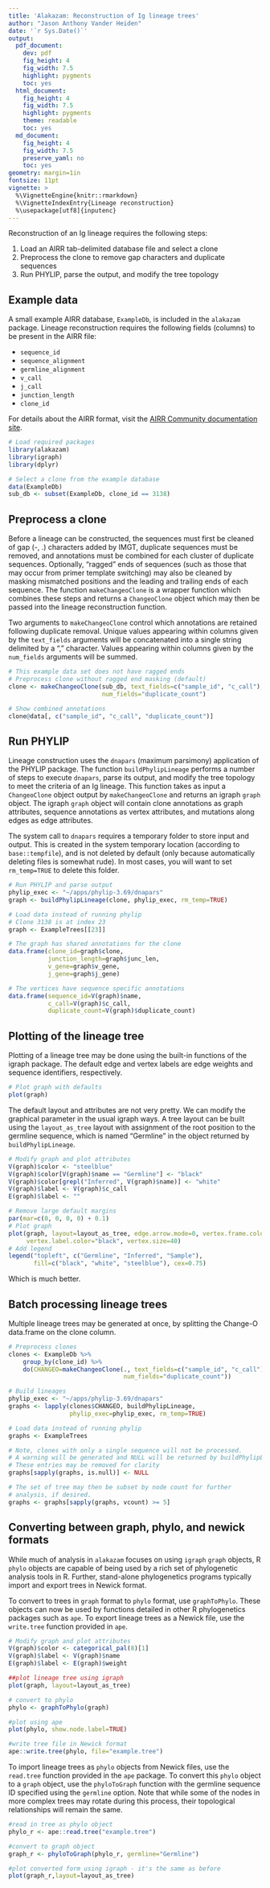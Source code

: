 ```yaml
---
title: 'Alakazam: Reconstruction of Ig lineage trees'
author: "Jason Anthony Vander Heiden"
date: '`r Sys.Date()`'
output:
  pdf_document:
    dev: pdf
    fig_height: 4
    fig_width: 7.5
    highlight: pygments
    toc: yes
  html_document:
    fig_height: 4
    fig_width: 7.5
    highlight: pygments
    theme: readable
    toc: yes
  md_document:
    fig_height: 4
    fig_width: 7.5
    preserve_yaml: no
    toc: yes
geometry: margin=1in
fontsize: 11pt
vignette: >
  %\VignetteEngine{knitr::rmarkdown}
  %\VignetteIndexEntry{Lineage reconstruction}
  %\usepackage[utf8]{inputenc}
---
```


Reconstruction of an Ig lineage requires the following steps:

1. Load an AIRR tab-delimited database file and select a clone
2. Preprocess the clone to remove gap characters and duplicate sequences
3. Run PHYLIP, parse the output, and modify the tree topology

## Example data

A small example AIRR database, `ExampleDb`, is included in the `alakazam` package. 
Lineage reconstruction requires the following fields (columns) to be present 
in the AIRR file: 

* `sequence_id`
* `sequence_alignment` 
* `germline_alignment`
* `v_call`
* `j_call`
* `junction_length`
* `clone_id`

For details about the AIRR format, visit the [AIRR Community documentation site](https://docs.airr-community.org/en/stable/datarep/rearrangements.html).

```r
# Load required packages
library(alakazam)
library(igraph)
library(dplyr)

# Select a clone from the example database
data(ExampleDb)
sub_db <- subset(ExampleDb, clone_id == 3138)
```

## Preprocess a clone

Before a lineage can be constructed, the sequences must first be cleaned of gap
(-, .) characters added by IMGT, duplicate sequences must be removed, and
annotations must be combined for each cluster of duplicate sequences. 
Optionally, "ragged" ends of sequences (such as those that may occur from primer template
switching) may also be cleaned by masking mismatched positions and the leading
and trailing ends of each sequence. The function `makeChangeoClone` is a wrapper
function which combines these steps and returns a `ChangeoClone` object which
may then be passed into the lineage reconstruction function.

Two arguments to `makeChangeoClone` control which annotations are retained
following duplicate removal. Unique values appearing within columns given by the 
`text_fields` arguments will be concatenated into a single string delimited by a
"," character. Values appearing within columns given by the 
`num_fields` arguments will be summed.

```r
# This example data set does not have ragged ends
# Preprocess clone without ragged end masking (default)
clone <- makeChangeoClone(sub_db, text_fields=c("sample_id", "c_call"), 
                          num_fields="duplicate_count")

# Show combined annotations
clone@data[, c("sample_id", "c_call", "duplicate_count")]
```

## Run PHYLIP

Lineage construction uses the `dnapars` (maximum parsimony) application of the
PHYLIP package. The function `buildPhylipLineage` performs a number of steps to
execute `dnapars`, parse its output, and modify the tree topology to meet the
criteria of an Ig lineage. This function takes as input a `ChangeoClone` object
output by `makeChangeoClone` and returns an igraph `graph` object. The igraph
`graph` object will contain clone annotations as graph attributes, sequence 
annotations as vertex attributes, and mutations along edges as edge attributes.

The system call to `dnapars` requires a temporary folder to store input and 
output. This is created in the system temporary location (according to 
`base::tempfile`), and is not deleted by default (only because automatically 
deleting files is somewhat rude). In most cases, you will want to set 
`rm_temp=TRUE` to delete this folder.

```r
# Run PHYLIP and parse output
phylip_exec <- "~/apps/phylip-3.69/dnapars"
graph <- buildPhylipLineage(clone, phylip_exec, rm_temp=TRUE)
```

```r
# Load data instead of running phylip
# Clone 3138 is at index 23
graph <- ExampleTrees[[23]]
```

```r
# The graph has shared annotations for the clone
data.frame(clone_id=graph$clone,
           junction_length=graph$junc_len,
           v_gene=graph$v_gene,
           j_gene=graph$j_gene)

# The vertices have sequence specific annotations
data.frame(sequence_id=V(graph)$name, 
           c_call=V(graph)$c_call,
           duplicate_count=V(graph)$duplicate_count)
```

## Plotting of the lineage tree

Plotting of a lineage tree may be done using the built-in functions of the 
igraph package. The default edge and vertex labels are edge weights and sequence 
identifiers, respectively. 

```r
# Plot graph with defaults
plot(graph)
```

The default layout and attributes are not very pretty. We can modify the 
graphical parameter in the usual igraph ways. A tree layout can be built using 
the `layout_as_tree` layout with assignment of the root position to the 
germline sequence, which is named "Germline" in the object returned by 
`buildPhylipLineage`.

```r
# Modify graph and plot attributes
V(graph)$color <- "steelblue"
V(graph)$color[V(graph)$name == "Germline"] <- "black"
V(graph)$color[grepl("Inferred", V(graph)$name)] <- "white"
V(graph)$label <- V(graph)$c_call
E(graph)$label <- ""

# Remove large default margins
par(mar=c(0, 0, 0, 0) + 0.1)
# Plot graph
plot(graph, layout=layout_as_tree, edge.arrow.mode=0, vertex.frame.color="black",
     vertex.label.color="black", vertex.size=40)
# Add legend
legend("topleft", c("Germline", "Inferred", "Sample"), 
       fill=c("black", "white", "steelblue"), cex=0.75)
```

Which is much better.

## Batch processing lineage trees

Multiple lineage trees may be generated at once, by splitting the Change-O 
data.frame on the clone column.

```r
# Preprocess clones
clones <- ExampleDb %>%
    group_by(clone_id) %>%
    do(CHANGEO=makeChangeoClone(., text_fields=c("sample_id", "c_call"), 
                                num_fields="duplicate_count"))
```

```r
# Build lineages
phylip_exec <- "~/apps/phylip-3.69/dnapars"
graphs <- lapply(clones$CHANGEO, buildPhylipLineage, 
                 phylip_exec=phylip_exec, rm_temp=TRUE)
```

```r
# Load data instead of running phylip
graphs <- ExampleTrees
```

```r
# Note, clones with only a single sequence will not be processed.
# A warning will be generated and NULL will be returned by buildPhylipLineage
# These entries may be removed for clarity
graphs[sapply(graphs, is.null)] <- NULL

# The set of tree may then be subset by node count for further 
# analysis, if desired.
graphs <- graphs[sapply(graphs, vcount) >= 5]
```

## Converting between graph, phylo, and newick formats

While much of analysis in `alakazam` focuses on using `igraph` `graph` objects,
R `phylo` objects are capable of being used by a rich set of phylogenetic analysis
tools in R. Further, stand-alone phylogenetics programs typically import and export
trees in Newick format. 

To convert to trees in `graph` format to `phylo` format, use `graphToPhylo`. These
objects can now be used by functions detailed in other R phylogenetics packages such
as `ape`. To export lineage trees as a Newick file, use the `write.tree` function provided
in `ape`.

```r
# Modify graph and plot attributes
V(graph)$color <- categorical_pal(8)[1]
V(graph)$label <- V(graph)$name
E(graph)$label <- E(graph)$weight
```

```r
##plot lineage tree using igraph
plot(graph, layout=layout_as_tree)

# convert to phylo
phylo <- graphToPhylo(graph)

#plot using ape
plot(phylo, show.node.label=TRUE)

#write tree file in Newick format
ape::write.tree(phylo, file="example.tree")
```

To import lineage trees as `phylo` objects from Newick files, use the `read.tree` function 
provided in the `ape` package. To convert this `phylo` object to a `graph` object, use the
`phyloToGraph` function with the germline sequence ID specified using the `germline` option.
Note that while some of the nodes in more complex trees may rotate during this process, their 
topological relationships will remain the same.

```r
#read in tree as phylo object
phylo_r <- ape::read.tree("example.tree")

#convert to graph object
graph_r <- phyloToGraph(phylo_r, germline="Germline")

#plot converted form using igraph - it's the same as before
plot(graph_r,layout=layout_as_tree)
```
